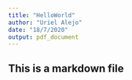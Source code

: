 ```yaml
---
title: "HelloWorld"
author: "Uriel Alejo"
date: "18/7/2020"
output: pdf_document
---
```


## This is a markdown file